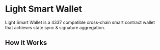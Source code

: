 # Light Smart Wallet

Light Smart Wallet is a 4337 compatible cross-chain smart contract wallet that achieves state sync & signature aggregation.

## How it Works
